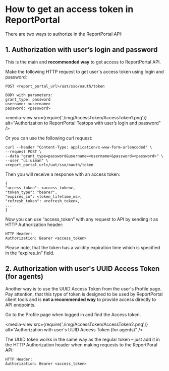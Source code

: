 # How to get an access token in ReportPortal

There are two ways to authorize in the ReportPortal API:

## 1. Authorization with user’s login and password

This is the main and **recommended way** to get access to ReportPortal API.

Make the following HTTP request to get user's access token using login and password:

```
POST <report_portal_url>/uat/sso/oauth/token

BODY with parameters:
grant_type: password
username: <username>
password: <password> 
```
<media-view src={require('./img/AccessToken/AccessToken1.png')} alt="Authorization to ReportPortal Testops with user’s login and password" />

Or you can use the following curl request:

```
curl --header "Content-Type: application/x-www-form-urlencoded" \
--request POST \
--data "grant_type=password&username=<username>&password=<password>" \
--user "ui:uiman" \
<report_portal_url>/uat/sso/oauth/token
```

Then you will receive a response with an access token:

```
{
"access_token": <access_token>,
"token_type": "bearer",
"expires_in": <token_lifetime_ms>,
"refresh_token": <refresh_token>,
...
}
```
Now you can use “access_token” with any request to API by sending it as HTTP Authorization header:

```
HTTP Header:
Authorization: Bearer <access_token>

```

Please note, that the token has a validity expiration time which is specified in the “expires_in” field. 

## 2. Authorization with user's UUID Access Token (for agents)

Another way is to use the UUID Access Token from the user's Profile page. Pay attention, that this type of token is designed to be used by ReportPortal client tools and is **not a recommended way** to provide access directly to API endpoints.

Go to the Profile page when logged in and find the Access token. 

<media-view src={require('./img/AccessToken/AccessToken2.png')} alt="Authorization with user's UUID Access Token (for agents)" />

The UUID token works in the same way as the regular token – just add it in the HTTP Authorization header when making requests to the ReportPoral API:

```
HTTP Header:
Authorization: Bearer <access_token>  
```
